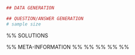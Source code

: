 ```r
## DATA GENERATION

## QUESTION/ANSWER GENERATION
# sample size

```

\begin{question}
    \puntos{3.5} Un medicamento se administra por vía intravenosa a una velocidad de 15 mg/hora. Al mismo tiempo, el cuerpo metaboliza el medicamento a una velocidad del 80\% de la cantidad presente en el cuerpo por hora. 
    
    \begin{enumerate}
    -  Si el medicamento se administra de forma indefinida y suponiendo que al principio no había nada de medicamento en el cuerpo, ¿cuál será la máxima cantidad de medicamento que habrá en el cuerpo?
    -  Si el medicamento deja de administrarse después de haber administrado 150 mg, ¿cuánto tiempo tiene que pasar desde ese momento hasta que la cantidad de medicamento en el cuerpo sea 10 mg?
    \end{enumerate}
\end{question}


%% SOLUTIONS
\begin{solution}
Sea $x(t)$ la cantidad de medicamento en el cuerpo en el instante $t$.
\begin{enumerate}
-  Ecuación diferencial: $x'=15-0.8x$. Condición inicial $x(0)=0$. Solución particular: $x(t)=18.75-18.75e^{-0.8t}$ y la cantidad máxima de medicamento en el cuerpo será 18.75 mg.
-  Ecuación diferencial: $x'=-0.8x$. Condición inicial $x(0)=18.74$. Solución particular: $x(t)=18.74e^{-0.8t}$ y el tiempo que tarda en haber una cantidad de 10 mg en el cuerpo es $0.7851$ horas.
\end{enumerate}
\end{solution}

%% META-INFORMATION
%% \extype{num}
%% \exsolution{Solution}
%% \exname{edo-far-2}
%% \extol{0.001}
%% \degree{Pharmacy}
 
  
